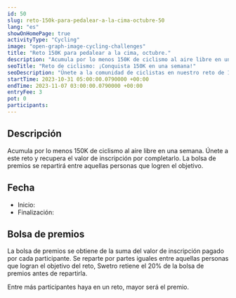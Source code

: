 ```yaml
---
id: 50
slug: reto-150k-para-pedalear-a-la-cima-octubre-50
lang: "es"
showOnHomePage: true
activityType: "Cycling"
image: "open-graph-image-cycling-challenges"
title: "Reto 150K para pedalear a la cima, octubre."
description: "Acumula por lo menos 150K de ciclismo al aire libre en una semana. Únete a este reto y recupera el valor de inscripción por completarlo. La bolsa de premios se repartirá entre aquellas personas que logren el objetivo."
seoTitle: "Reto de ciclismo: ¡Conquista 150K en una semana!"
seoDescription: "Únete a la comunidad de ciclistas en nuestro reto de 150K en una semana, conecta con ciclistas de todo el mundo y disfruta de la ruta. ¡Inscríbete hoy!"
startTime: 2023-10-31 05:00:00.0790000 +00:00
endTime: 2023-11-07 03:00:00.0790000 +00:00
entryFee: 3
pot: 0
participants:
---
```



## Descripción

Acumula por lo menos 150K de ciclismo al aire libre en una semana. Únete a este reto y recupera el valor de inscripción por completarlo. La bolsa de premios se repartirá entre aquellas personas que logren el objetivo.

## Fecha

- Inicio: <LocalDate dateUtc={frontmatter.startTime} client:load />
- Finalización: <LocalDate dateUtc={frontmatter.endTime} client:load />

## Bolsa de premios

La bolsa de premios se obtiene de la suma del valor de inscripción pagado por cada participante. Se reparte por partes iguales entre aquellas personas que logran el objetivo del reto, Swetro retiene el 20% de la bolsa de premios antes de repartirla.

Entre más participantes haya en un reto, mayor será el premio.
